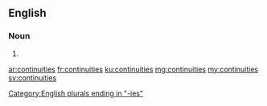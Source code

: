 ==English==

===Noun===
{{head|en|plural}}

# {{plural of|continuity|lang=en|nocat=1}}

[[Category:English plurals ending in "-ies"]]

[[ar:continuities]]
[[fr:continuities]]
[[ku:continuities]]
[[mg:continuities]]
[[my:continuities]]
[[sv:continuities]]